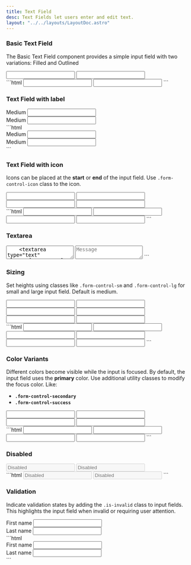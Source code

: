 ```yaml
---
title: Text Field
desc: Text Fields let users enter and edit text.
layout: "../../layouts/LayoutDoc.astro"
---
```



### Basic Text Field

The Basic Text Field component provides a simple input field with two variations: Filled and Outlined

<Example>
  <div slot="preview" class="not-prose grid sm:grid-cols-2 items-center gap-3">
    <input type="text" class="form-control" />
    <input type="text" class="form-control-outline" />
  </div>
  <div slot="code">
    ```html
    <input type="text" class="form-control" />
    <input type="text" class="form-control-outline" />
    ```
  </div>
</Example>

### Text Field with label

<Example>
  <div slot="preview" class="not-prose grid sm:grid-cols-2 items-center gap-3">
    <div class="form-field">
      <label class="form-label">Medium</label>
      <input type="text" class="form-control" />
    </div>
    <div class="form-field">
      <label class="form-label">Medium</label>
      <input type="text" class="form-control-outline" />
    </div>
  </div>
  <div slot="code">
    ```html
    <div class="form-field">
      <label class="form-label">Medium</label>
      <input type="text" class="form-control" />
    </div>
    <div class="form-field">
      <label class="form-label">Medium</label>
      <input type="text" class="form-control-outline" />
    </div>
    ```
  </div>
</Example>

### Text Field with icon

Icons can be placed at the **start** or **end** of the input field. Use `.form-control-icon` class to the icon.

<Example>
  <div slot="preview" class="not-prose grid sm:grid-cols-2 items-center gap-3">
    <label class="form-control">
      <span class="icon-[material-symbols--calendar-today-outline-rounded] form-control-icon"></span>
      <input type="text" />
    </label>
    <label class="form-control-outline">
      <span class="icon-[material-symbols--calendar-today-outline-rounded] form-control-icon"></span>
      <input type="text" />
    </label>
    <label class="form-control">
      <input type="text" />
      <span class="icon-[material-symbols--calendar-today-outline-rounded] form-control-icon"></span>
    </label>
    <label class="form-control-outline">
      <input type="text" />
      <span class="icon-[material-symbols--calendar-today-outline-rounded] form-control-icon"></span>
    </label>
  </div>
  <div slot="code">
    ```html
    <label class="form-control">
      <span class="icon-[material-symbols--calendar-today-outline-rounded] form-control-icon"></span>
      <input type="text" />
    </label>
    <label class="form-control-outline">
      <span class="icon-[material-symbols--calendar-today-outline-rounded] form-control-icon"></span>
      <input type="text" />
    </label>
    <label class="form-control">
      <input type="text" />
      <span class="icon-[material-symbols--calendar-today-outline-rounded] form-control-icon"></span>
    </label>
    <label class="form-control-outline">
      <input type="text" />
      <span class="icon-[material-symbols--calendar-today-outline-rounded] form-control-icon"></span>
    </label>
    ```
  </div>
</Example>

### Textarea

<Example>
  <div slot="preview" class="not-prose grid sm:grid-cols-2 items-center gap-3">
    <textarea type="text" class="form-control" placeholder="Message" />
    <textarea type="text" class="form-control-outline" placeholder="Message" />
  </div>
  <div slot="code">
    ```html
    <textarea type="text" class="form-control" placeholder="Message"></textarea>
    <textarea type="text" class="form-control-outline" placeholder="Message"></textarea>
    ```
  </div>
</Example>

### Sizing

Set heights using classes like <code>.form-control-sm</code> and <code>.form-control-lg</code> for small and large input field. Default is medium.

<Example>
  <div slot="preview" class="not-prose grid sm:grid-cols-3 items-center gap-3">
    <input type="text" class="form-control form-control-sm" />
    <input type="text" class="form-control" />
    <input type="text" class="form-control form-control-lg" />
    <input type="text" class="form-control-outline form-control-sm" />
    <input type="text" class="form-control-outline" />
    <input type="text" class="form-control-outline form-control-lg" />
  </div>
  <div slot="code">
    ```html
    <input type="text" class="form-control form-control-sm" />
    <input type="text" class="form-control" />
    <input type="text" class="form-control form-control-lg" />
    <input type="text" class="form-control-outline form-control-sm" />
    <input type="text" class="form-control-outline" />
    <input type="text" class="form-control-outline form-control-lg" />
    ```
  </div>
</Example>

### Color Variants

Different colors become visible while the input is focused. By default, the input field uses the **primary** color. Use additional utility classes to modify the focus color. Like:

- **`.form-control-secondary`**
- **`.form-control-success`**

<Example>
  <div slot="preview" class="not-prose grid sm:grid-cols-2 items-center gap-3">
    <input type="text" class="form-control form-control-secondary" />
    <input type="text" class="form-control form-control-success" />
    <input type="text" class="form-control-outline form-control-secondary" />
    <input type="text" class="form-control-outline form-control-success" />
  </div>
  <div slot="code">
    ```html
    <input type="text" class="form-control form-control-secondary" />
    <input type="text" class="form-control form-control-success" />
    <input type="text" class="form-control-outline form-control-secondary" />
    <input type="text" class="form-control-outline form-control-success" />
    ```
  </div>
</Example>

### Disabled

<Example>
  <div slot="preview" class="not-prose grid sm:grid-cols-2 items-center gap-3">
    <input type="text" class="form-control" placeholder="Disabled" disabled />
    <input type="text" class="form-control-outline" placeholder="Disabled" disabled />
  </div>
  <div slot="code">
    ```html
    <input type="text" class="form-control" placeholder="Disabled" disabled />
    <input type="text" class="form-control-outline" placeholder="Disabled" disabled />
    ```
  </div>
</Example>

### Validation

Indicate validation states by adding the `.is-invalid` class to input fields. This highlights the input field when invalid or requiring user attention.

<Example>
  <div slot="preview" class="not-prose grid sm:grid-cols-2 items-center gap-3">
    <div class="form-field">
      <label class="form-label">First name</label>
      <input type="text" class="form-control is-invalid" />
    </div>
    <div class="form-field">
      <label class="form-label">Last name</label>
      <input type="text" class="form-control-outline is-invalid" />
    </div>
  </div>
  <div slot="code">
    ```html
    <div class="form-field">
      <label class="form-label">First name</label>
      <input type="text" class="form-control is-invalid" />
    </div>
    <div class="form-field">
      <label class="form-label">Last name</label>
      <input type="text" class="form-control-outline is-invalid" />
    </div>
    ```
  </div>
</Example>
